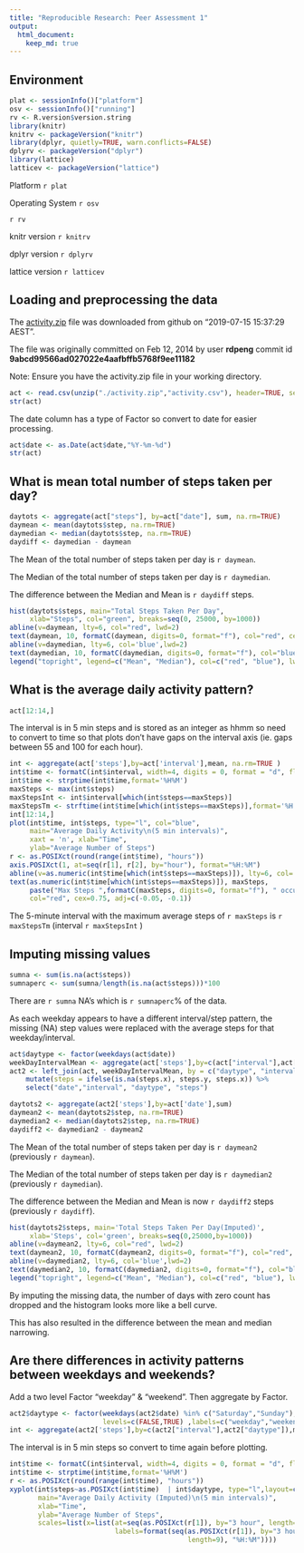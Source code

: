 ```yaml
---
title: "Reproducible Research: Peer Assessment 1"
output: 
  html_document:
    keep_md: true
---
```


## Environment

```r
plat <- sessionInfo()["platform"]
osv <- sessionInfo()["running"]
rv <- R.version$version.string
library(knitr)
knitrv <- packageVersion("knitr")
library(dplyr, quietly=TRUE, warn.conflicts=FALSE)
dplyrv <- packageVersion("dplyr")
library(lattice)
latticev <- packageVersion("lattice")
```

Platform `r plat`

Operating System `r osv`

`r rv`

knitr version `r knitrv`

dplyr version `r dplyrv`

lattice version `r latticev`




## Loading and preprocessing the data

The [activity.zip](https://github.com/DarrelSchwarz/RepData_PeerAssessment1/commit/9abcd99566ad027022e4aafbffb5768f9ee11182#diff-d732846a7761c0c1ec91a3ba65791c60) file was downloaded from github on "2019-07-15 15:37:29 AEST".

The file was originally committed on Feb 12, 2014 by user **rdpeng** commit id **9abcd99566ad027022e4aafbffb5768f9ee11182**

Note: Ensure you have the activity.zip file in your working directory.

```r
act <- read.csv(unzip("./activity.zip","activity.csv"), header=TRUE, sep=",")
str(act)
```

The date column has a type of Factor so convert to date for easier processing.
```r
act$date <- as.Date(act$date,"%Y-%m-%d")
str(act)
```




## What is mean total number of steps taken per day?

```r
daytots <- aggregate(act["steps"], by=act["date"], sum, na.rm=TRUE)
daymean <- mean(daytots$step, na.rm=TRUE)
daymedian <- median(daytots$step, na.rm=TRUE)
daydiff <- daymedian - daymean
```

The Mean of the total number of steps taken per day is `r daymean`.

The Median of the total number of steps taken per day is `r daymedian`.

The difference between the Median and Mean is `r daydiff` steps.

```r
hist(daytots$steps, main="Total Steps Taken Per Day", 
     xlab="Steps", col="green", breaks=seq(0, 25000, by=1000))
abline(v=daymean, lty=6, col="red", lwd=2)
text(daymean, 10, formatC(daymean, digits=0, format="f"), col="red", cex=0.5, adj=c(-.1, -.5))
abline(v=daymedian, lty=6, col='blue',lwd=2)
text(daymedian, 10, formatC(daymedian, digits=0, format="f"), col="blue", cex=0.5, adj=c(-.1, -.5))
legend("topright", legend=c("Mean", "Median"), col=c("red", "blue"), lwd=c(2,2))
```





## What is the average daily activity pattern?

```r
act[12:14,]
```

The interval is in 5 min steps and is stored as an integer as hhmm so need to convert to time so that plots don't have gaps on the interval axis (ie. gaps between 55 and 100 for each hour).

```r
int <- aggregate(act['steps'],by=act['interval'],mean, na.rm=TRUE )
int$time <- formatC(int$interval, width=4, digits = 0, format = "d", flag=0)
int$time <- strptime(int$time,format='%H%M')
maxSteps <- max(int$steps) 
maxStepsInt <- int$interval[which(int$steps==maxSteps)]
maxStepsTm <- strftime(int$time[which(int$steps==maxSteps)],format='%H:%M')
int[12:14,]
plot(int$time, int$steps, type="l", col="blue",
     main="Average Daily Activity\n(5 min intervals)",
     xaxt = 'n', xlab="Time",
     ylab="Average Number of Steps")
r <- as.POSIXct(round(range(int$time), "hours"))
axis.POSIXct(1, at=seq(r[1], r[2], by="hour"), format="%H:%M")
abline(v=as.numeric(int$time[which(int$steps==maxSteps)]), lty=6, col='red',lwd=2)
text(as.numeric(int$time[which(int$steps==maxSteps)]), maxSteps,
     paste("Max Steps ",formatC(maxSteps, digits=0, format="f"), " occurred at ",maxStepsTm),
     col="red", cex=0.75, adj=c(-0.05, -0.1))
```

The 5-minute interval with the maximum average steps of `r maxSteps` is `r maxStepsTm` (interval `r maxStepsInt` )




## Imputing missing values

```r
sumna <- sum(is.na(act$steps))
sumnaperc <- sum(sumna/length(is.na(act$steps)))*100
```
There are `r sumna` NA's which is `r sumnaperc`% of the data.

As each weekday appears to have a different interval/step pattern, the missing (NA) step values were replaced with the average steps for that weekday/interval.

```r
act$daytype <- factor(weekdays(act$date)) 
weekDayIntervalMean <- aggregate(act['steps'],by=c(act["interval"],act["daytype"]),mean, na.rm=TRUE)
act2 <- left_join(act, weekDayIntervalMean, by = c("daytype", "interval")) %>% 
    mutate(steps = ifelse(is.na(steps.x), steps.y, steps.x)) %>% 
    select("date","interval", "daytype", "steps")
```


```r
daytots2 <- aggregate(act2['steps'],by=act['date'],sum)
daymean2 <- mean(daytots2$step, na.rm=TRUE)
daymedian2 <- median(daytots2$step, na.rm=TRUE)
daydiff2 <- daymedian2 - daymean2
```

The Mean of the total number of steps taken per day is `r daymean2` (previously `r daymean`).

The Median of the total number of steps taken per day is `r daymedian2` (previously `r daymedian`).

The difference between the Median and Mean is now `r daydiff2` steps (previously `r daydiff`).

```r

hist(daytots2$steps, main='Total Steps Taken Per Day(Imputed)', 
     xlab='Steps', col='green', breaks=seq(0,25000,by=1000))
abline(v=daymean2, lty=6, col="red", lwd=2)
text(daymean2, 10, formatC(daymean2, digits=0, format="f"), col="red", cex=0.5, adj=c(-.1, -.75))
abline(v=daymedian2, lty=6, col='blue',lwd=2)
text(daymedian2, 10, formatC(daymedian2, digits=0, format="f"), col="blue", cex=0.5, adj=c(-.1, 0.5))
legend("topright", legend=c("Mean", "Median"), col=c("red", "blue"), lwd=c(2,2))

```

By imputing the missing data, the number of days with zero count has dropped and the histogram looks more like a bell curve.

This has also resulted in the difference between the mean and median narrowing.




## Are there differences in activity patterns between weekdays and weekends?

Add a two level Factor "weekday" & "weekend". Then aggregate by Factor.

```r
act2$daytype <- factor(weekdays(act2$date) %in% c("Saturday","Sunday"), 
                       levels=c(FALSE,TRUE) ,labels=c("weekday","weekend"))
int <- aggregate(act2['steps'],by=c(act2["interval"],act2["daytype"]),mean, na.rm=TRUE )
```

The interval is in 5 min steps so convert to time again before plotting.

```r
int$time <- formatC(int$interval, width=4, digits = 0, format = "d", flag=0)
int$time <- strptime(int$time,format='%H%M')
r <- as.POSIXct(round(range(int$time), "hours"))
xyplot(int$steps~as.POSIXct(int$time)  | int$daytype, type="l",layout=c(1,2),
       main="Average Daily Activity (Imputed)\n(5 min intervals)",
       xlab="Time",
       ylab="Average Number of Steps",
       scales=list(x=list(at=seq(as.POSIXct(r[1]), by="3 hour", length=9),
                          labels=format(seq(as.POSIXct(r[1]), by="3 hour",
                                            length=9), "%H:%M"))))
```



